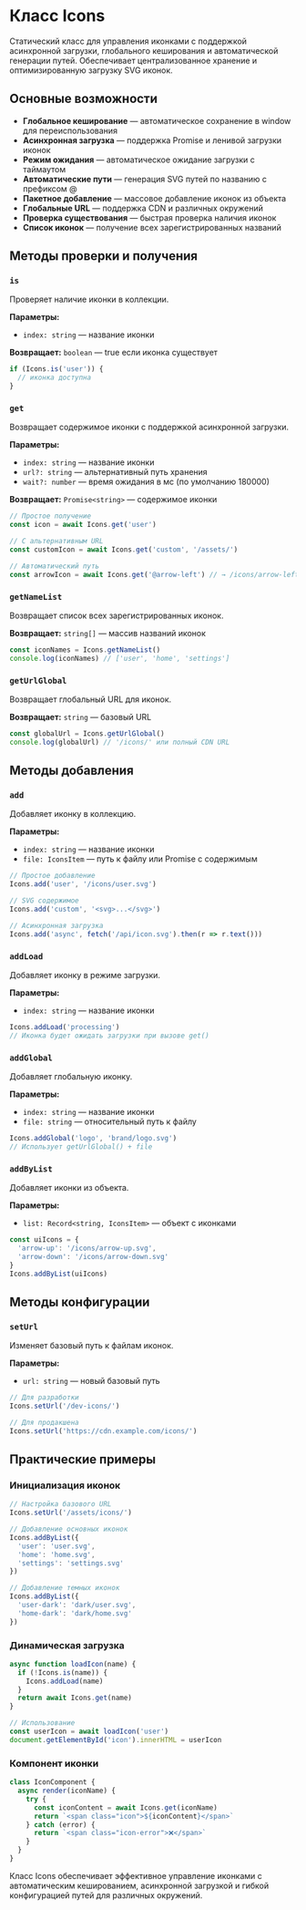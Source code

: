 
<Meta title='@dxtmisha/functional/ru/Classes/Icons'/>

# Класс Icons

Статический класс для управления иконками с поддержкой асинхронной загрузки, глобального кеширования и автоматической генерации путей. Обеспечивает централизованное хранение и оптимизированную загрузку SVG иконок.

## Основные возможности

- **Глобальное кеширование** — автоматическое сохранение в window для переиспользования
- **Асинхронная загрузка** — поддержка Promise и ленивой загрузки иконок
- **Режим ожидания** — автоматическое ожидание загрузки с таймаутом
- **Автоматические пути** — генерация SVG путей по названию с префиксом @
- **Пакетное добавление** — массовое добавление иконок из объекта
- **Глобальные URL** — поддержка CDN и различных окружений
- **Проверка существования** — быстрая проверка наличия иконок
- **Список иконок** — получение всех зарегистрированных названий

## Методы проверки и получения

### `is`

Проверяет наличие иконки в коллекции.

**Параметры:**
- `index: string` — название иконки

**Возвращает:** `boolean` — true если иконка существует

```javascript
if (Icons.is('user')) {
  // иконка доступна
}
```

### `get`

Возвращает содержимое иконки с поддержкой асинхронной загрузки.

**Параметры:**
- `index: string` — название иконки
- `url?: string` — альтернативный путь хранения
- `wait?: number` — время ожидания в мс (по умолчанию 180000)

**Возвращает:** `Promise<string>` — содержимое иконки

```javascript
// Простое получение
const icon = await Icons.get('user')

// С альтернативным URL
const customIcon = await Icons.get('custom', '/assets/')

// Автоматический путь
const arrowIcon = await Icons.get('@arrow-left') // → /icons/arrow-left.svg
```

### `getNameList`

Возвращает список всех зарегистрированных иконок.

**Возвращает:** `string[]` — массив названий иконок

```javascript
const iconNames = Icons.getNameList()
console.log(iconNames) // ['user', 'home', 'settings']
```

### `getUrlGlobal`

Возвращает глобальный URL для иконок.

**Возвращает:** `string` — базовый URL

```javascript
const globalUrl = Icons.getUrlGlobal()
console.log(globalUrl) // '/icons/' или полный CDN URL
```

## Методы добавления

### `add`

Добавляет иконку в коллекцию.

**Параметры:**
- `index: string` — название иконки
- `file: IconsItem` — путь к файлу или Promise с содержимым

```javascript
// Простое добавление
Icons.add('user', '/icons/user.svg')

// SVG содержимое
Icons.add('custom', '<svg>...</svg>')

// Асинхронная загрузка
Icons.add('async', fetch('/api/icon.svg').then(r => r.text()))
```

### `addLoad`

Добавляет иконку в режиме загрузки.

**Параметры:**
- `index: string` — название иконки

```javascript
Icons.addLoad('processing')
// Иконка будет ожидать загрузки при вызове get()
```

### `addGlobal`

Добавляет глобальную иконку.

**Параметры:**
- `index: string` — название иконки
- `file: string` — относительный путь к файлу

```javascript
Icons.addGlobal('logo', 'brand/logo.svg')
// Использует getUrlGlobal() + file
```

### `addByList`

Добавляет иконки из объекта.

**Параметры:**
- `list: Record<string, IconsItem>` — объект с иконками

```javascript
const uiIcons = {
  'arrow-up': '/icons/arrow-up.svg',
  'arrow-down': '/icons/arrow-down.svg'
}
Icons.addByList(uiIcons)
```

## Методы конфигурации

### `setUrl`

Изменяет базовый путь к файлам иконок.

**Параметры:**
- `url: string` — новый базовый путь

```javascript
// Для разработки
Icons.setUrl('/dev-icons/')

// Для продакшена
Icons.setUrl('https://cdn.example.com/icons/')
```

## Практические примеры

### Инициализация иконок

```javascript
// Настройка базового URL
Icons.setUrl('/assets/icons/')

// Добавление основных иконок
Icons.addByList({
  'user': 'user.svg',
  'home': 'home.svg',
  'settings': 'settings.svg'
})

// Добавление темных иконок
Icons.addByList({
  'user-dark': 'dark/user.svg',
  'home-dark': 'dark/home.svg'
})
```

### Динамическая загрузка

```javascript
async function loadIcon(name) {
  if (!Icons.is(name)) {
    Icons.addLoad(name)
  }
  return await Icons.get(name)
}

// Использование
const userIcon = await loadIcon('user')
document.getElementById('icon').innerHTML = userIcon
```

### Компонент иконки

```javascript
class IconComponent {
  async render(iconName) {
    try {
      const iconContent = await Icons.get(iconName)
      return `<span class="icon">${iconContent}</span>`
    } catch (error) {
      return `<span class="icon-error">❌</span>`
    }
  }
}
```

Класс Icons обеспечивает эффективное управление иконками с автоматическим кешированием, асинхронной загрузкой и гибкой конфигурацией путей для различных окружений.
